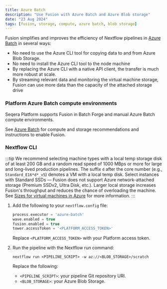 ```yaml
---
title: Azure Batch
description: "Use Fusion with Azure Batch and Azure Blob storage"
date: "23 Aug 2024"
tags: [fusion, storage, compute, azure batch, blob storage]
---
```


Fusion simplifies and improves the efficiency of Nextflow pipelines in [Azure Batch](https://azure.microsoft.com/en-us/products/batch) in several ways:

- No need to use the Azure CLI tool for copying data to and from Azure Blob Storage.
- No need to install the Azure CLI tool to the node machine
- By replacing the Azure CLI with a native API client, the transfer is much more robust at scale.
- By streaming relevant data and monitoring the virtual machine storage, Fusion can use more data than the capacity of the attached storage drive

### Platform Azure Batch compute environments 

Seqera Platform supports Fusion in Batch Forge and manual Azure Batch compute environments. 

See [Azure Batch](https://docs.seqera.io/platform/latest/compute-envs/azure-batch) for compute and storage recommendations and instructions to enable Fusion.

### Nextflow CLI

:::tip
We recommend selecting machine types with a local temp storage disk of at least 200 GB and a random read speed of 1000 MBps or more for large and long-lived production pipelines. The suffix `d` after the core number (e.g., `Standard_E16*d*_v5`) denotes a VM with a local temp disk. Select instances with Standard SSDs — Fusion does not support Azure network-attached storage (Premium SSDv2, Ultra Disk, etc.). Larger local storage increases Fusion's throughput and reduces the chance of overloading the machine. See [Sizes for virtual machines in Azure](https://learn.microsoft.com/en-us/azure/virtual-machines/sizes/overview) for more information.
:::

1. Add the following to your `nextflow.config` file:

    ```groovy
    process.executor = 'azure-batch'
    wave.enabled = true
    fusion.enabled = true
    tower.accessToken = '<PLATFORM_ACCESS_TOKEN>'    
    ```

    Replace `<PLATFORM_ACCESS_TOKEN>` with your Platform access token.

1. Run the pipeline with the Nextflow run command:

    ```
    nextflow run <PIPELINE_SCRIPT> -w az://<BLOB_STORAGE>/scratch
    ```

    Replace the following:
    - `<PIPELINE_SCRIPT>`: your pipeline Git repository URI.
    - `<BLOB_STORAGE>`: your Azure Blob Storage.
